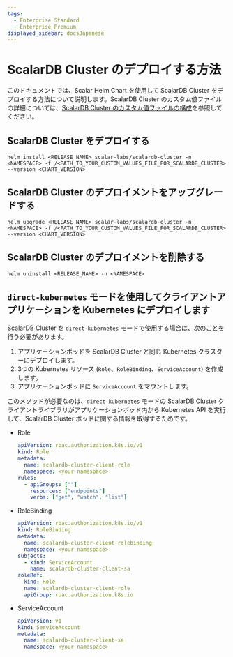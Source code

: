 ```yaml
---
tags:
  - Enterprise Standard
  - Enterprise Premium
displayed_sidebar: docsJapanese
---
```


# ScalarDB Cluster のデプロイする方法


<TranslationBanner />

このドキュメントでは、Scalar Helm Chart を使用して ScalarDB Cluster をデプロイする方法について説明します。ScalarDB Cluster のカスタム値ファイルの詳細については、[ScalarDB Cluster のカスタム値ファイルの構成](configure-custom-values-scalardb-cluster.mdx)を参照してください。

## ScalarDB Cluster をデプロイする

```console
helm install <RELEASE_NAME> scalar-labs/scalardb-cluster -n <NAMESPACE> -f /<PATH_TO_YOUR_CUSTOM_VALUES_FILE_FOR_SCALARDB_CLUSTER> --version <CHART_VERSION>
```

## ScalarDB Cluster のデプロイメントをアップグレードする

```console
helm upgrade <RELEASE_NAME> scalar-labs/scalardb-cluster -n <NAMESPACE> -f /<PATH_TO_YOUR_CUSTOM_VALUES_FILE_FOR_SCALARDB_CLUSTER> --version <CHART_VERSION>
```

## ScalarDB Cluster のデプロイメントを削除する

```console
helm uninstall <RELEASE_NAME> -n <NAMESPACE>
```

## `direct-kubernetes` モードを使用してクライアントアプリケーションを Kubernetes にデプロイします

ScalarDB Cluster を `direct-kubernetes` モードで使用する場合は、次のことを行う必要があります。

1. アプリケーションポッドを ScalarDB Cluster と同じ Kubernetes クラスターにデプロイします。
2. 3つの Kubernetes リソース (`Role`、`RoleBinding`、`ServiceAccount`) を作成します。
3. アプリケーションポッドに `ServiceAccount` をマウントします。

このメソッドが必要なのは、`direct-kubernetes` モードの ScalarDB Cluster クライアントライブラリがアプリケーションポッド内から Kubernetes API を実行して、ScalarDB Cluster ポッドに関する情報を取得するためです。

* Role
  ```yaml
  apiVersion: rbac.authorization.k8s.io/v1
  kind: Role
  metadata:
    name: scalardb-cluster-client-role
    namespace: <your namespace>
  rules:
    - apiGroups: [""]
      resources: ["endpoints"]
      verbs: ["get", "watch", "list"]
  ```
* RoleBinding
  ```yaml
  apiVersion: rbac.authorization.k8s.io/v1
  kind: RoleBinding
  metadata:
    name: scalardb-cluster-client-rolebinding
    namespace: <your namespace>
  subjects:
    - kind: ServiceAccount
      name: scalardb-cluster-client-sa
  roleRef:
    kind: Role
    name: scalardb-cluster-client-role
    apiGroup: rbac.authorization.k8s.io
  ```
* ServiceAccount
  ```yaml
  apiVersion: v1
  kind: ServiceAccount
  metadata:
    name: scalardb-cluster-client-sa
    namespace: <your namespace>
  ```
